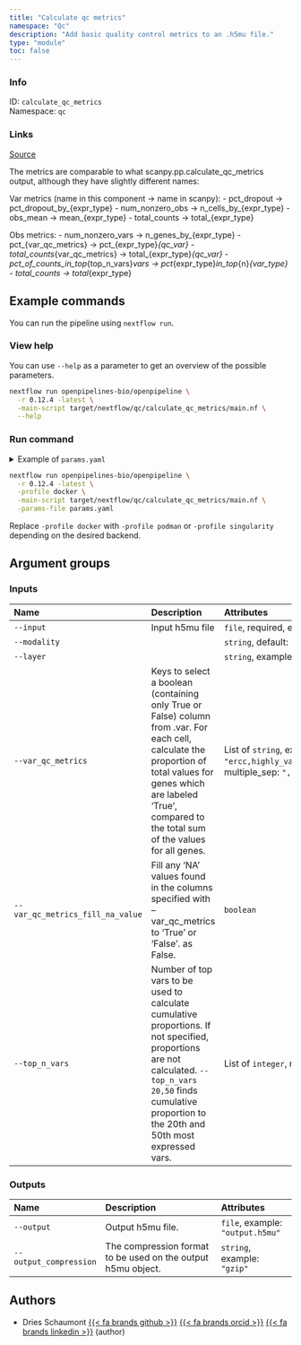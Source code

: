 ```yaml
---
title: "Calculate qc metrics"
namespace: "Qc"
description: "Add basic quality control metrics to an .h5mu file."
type: "module"
toc: false
---
```


::: {.column-margin}

### Info

ID: `calculate_qc_metrics`  
Namespace: `qc`

### Links
[Source](https://github.com/openpipelines-bio/openpipeline/blob/0.12.4/./src/qc/calculate_qc_metrics){.btn-action .btn-sm .btn-info .btn role="button"}

:::

The metrics are comparable to what scanpy.pp.calculate_qc_metrics output,
although they have slightly different names:

Var metrics (name in this component -> name in scanpy):
  - pct_dropout -> pct_dropout_by_{expr_type}
  - num_nonzero_obs -> n_cells_by_{expr_type}
  - obs_mean -> mean_{expr_type}
  - total_counts -> total_{expr_type}

Obs metrics:
  - num_nonzero_vars -> n_genes_by_{expr_type}
  - pct_{var_qc_metrics} -> pct_{expr_type}_{qc_var}
  - total_counts_{var_qc_metrics} -> total_{expr_type}_{qc_var}
  - pct_of_counts_in_top_{top_n_vars}_vars -> pct_{expr_type}_in_top_{n}_{var_type}
  - total_counts -> total_{expr_type}
  


## Example commands

You can run the pipeline using `nextflow run`.

### View help

You can use `--help` as a parameter to get an overview of the possible parameters.

```bash
nextflow run openpipelines-bio/openpipeline \
  -r 0.12.4 -latest \
  -main-script target/nextflow/qc/calculate_qc_metrics/main.nf \
  --help
```

### Run command

<details>
<summary>Example of `params.yaml`</summary>
```yaml
# Inputs
input: # please fill in - example: "input.h5mu"
modality: "rna"
# layer: "raw_counts"
# var_qc_metrics: ["ercc", "highly_variable", "mitochondrial"]
# var_qc_metrics_fill_na_value: true
# top_n_vars: [123]

# Outputs
# output: "$id.$key.output.h5mu"
# output_compression: "gzip"

# Nextflow input-output arguments
publish_dir: # please fill in - example: "output/"
# param_list: "my_params.yaml"
```
</details>

```bash
nextflow run openpipelines-bio/openpipeline \
  -r 0.12.4 -latest \
  -profile docker \
  -main-script target/nextflow/qc/calculate_qc_metrics/main.nf \
  -params-file params.yaml
```

:::{.callout-note}
Replace `-profile docker` with `-profile podman` or `-profile singularity` depending on the desired backend.
:::

## Argument groups

### Inputs

|Name                             |Description                                                                                                                                                                                                                    |Attributes                                                                             |
|:--------------------------------|:------------------------------------------------------------------------------------------------------------------------------------------------------------------------------------------------------------------------------|:--------------------------------------------------------------------------------------|
|`--input`                        |Input h5mu file                                                                                                                                                                                                                |`file`, required, example: `"input.h5mu"`                                              |
|`--modality`                     |                                                                                                                                                                                                                               |`string`, default: `"rna"`                                                             |
|`--layer`                        |                                                                                                                                                                                                                               |`string`, example: `"raw_counts"`                                                      |
|`--var_qc_metrics`               |Keys to select a boolean (containing only True or False) column from .var. For each cell, calculate the proportion of total values for genes which are labeled 'True',  compared to the total sum of the values for all genes. |List of `string`, example: `"ercc,highly_variable,mitochondrial"`, multiple_sep: `","` |
|`--var_qc_metrics_fill_na_value` |Fill any 'NA' values found in the columns specified with --var_qc_metrics to 'True' or 'False'. as False.                                                                                                                      |`boolean`                                                                              |
|`--top_n_vars`                   |Number of top vars to be used to calculate cumulative proportions. If not specified, proportions are not calculated. `--top_n_vars 20,50` finds cumulative proportion to the 20th and 50th most expressed vars.                |List of `integer`, multiple_sep: `","`                                                 |


### Outputs

|Name                   |Description                                                  |Attributes                       |
|:----------------------|:------------------------------------------------------------|:--------------------------------|
|`--output`             |Output h5mu file.                                            |`file`, example: `"output.h5mu"` |
|`--output_compression` |The compression format to be used on the output h5mu object. |`string`, example: `"gzip"`      |

## Authors


  * Dries Schaumont [{{< fa brands github >}}](https://github.com/DriesSchaumont) [{{< fa brands orcid >}}](https://orcid.org/0000-0002-4389-0440) [{{< fa brands linkedin >}}](https://linkedin.com/in/dries-schaumont) (author)
